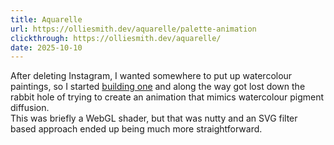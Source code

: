 ```yaml
---
title: Aquarelle
url: https://olliesmith.dev/aquarelle/palette-animation
clickthrough: https://olliesmith.dev/aquarelle/
date: 2025-10-10
---
```


After deleting Instagram, I wanted somewhere to put up watercolour paintings, so I started <a class="underline" href="https://olliesmith.dev/aquarelle/">building one</a> and along the way got lost down the rabbit hole of trying to create an animation that mimics watercolour pigment diffusion.
<br />
This was briefly a WebGL shader, but that was nutty and an SVG filter based approach ended up being much more straightforward.